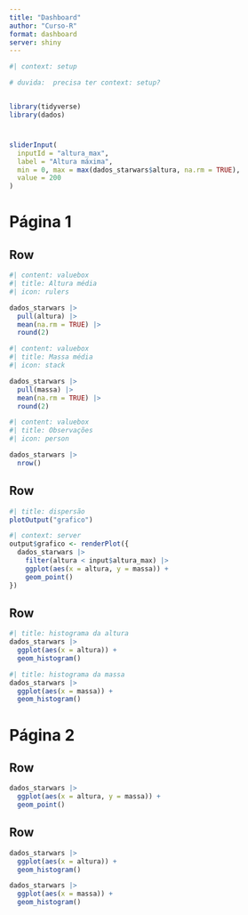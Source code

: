 ```yaml
---
title: "Dashboard"
author: "Curso-R"
format: dashboard
server: shiny
---
```


```r
#| context: setup

# duvida:  precisa ter context: setup?


library(tidyverse)
library(dados)
```

# {.sidebar}

```r
sliderInput(
  inputId = "altura_max",
  label = "Altura máxima",
  min = 0, max = max(dados_starwars$altura, na.rm = TRUE),
  value = 200
)
```


# Página 1

## Row {height=20%}

```r
#| content: valuebox
#| title: Altura média
#| icon: rulers

dados_starwars |> 
  pull(altura) |> 
  mean(na.rm = TRUE) |> 
  round(2)

```

```r
#| content: valuebox
#| title: Massa média
#| icon: stack

dados_starwars |> 
  pull(massa) |> 
  mean(na.rm = TRUE) |> 
  round(2)

```

```r
#| content: valuebox
#| title: Observações
#| icon: person

dados_starwars |> 
  nrow()

```


## Row {height=40%}

```r
#| title: dispersão
plotOutput("grafico")
```


```r
#| context: server
output$grafico <- renderPlot({
  dados_starwars |> 
    filter(altura < input$altura_max) |> 
    ggplot(aes(x = altura, y = massa)) +
    geom_point()
})

```


## Row {height=40%}

```r
#| title: histograma da altura
dados_starwars |> 
  ggplot(aes(x = altura)) +
  geom_histogram()

```


```r
#| title: histograma da massa
dados_starwars |> 
  ggplot(aes(x = massa)) +
  geom_histogram()

```

# Página 2 {scrolling="true"}

## Row {height=60%}

```r

dados_starwars |> 
  ggplot(aes(x = altura, y = massa)) +
  geom_point()

```


## Row {height=40%}

```r

dados_starwars |> 
  ggplot(aes(x = altura)) +
  geom_histogram()

```


```r

dados_starwars |> 
  ggplot(aes(x = massa)) +
  geom_histogram()

```
